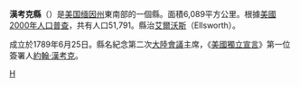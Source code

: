 {{Link style|time=2015-12-12T02:12:57+00:00}}
{{Otheruses|漢考克縣|subject=美國緬因州的一個縣|other=同名的縣}}
{{Infobox U.S. County|
 county  = 漢考克縣|
 state = 緬因州 |
 en county  = Hancock County|
 en state = Maine |
 seal =  |
 map = Map of Maine highlighting Hancock County.png |
 map size = 150|
 census map = Hancock county, me.png |
 founded = 1790年 |
 seat = [[:en:Ellsworth,_Maine|艾爾沃斯]] |
 area_total_sq_mi =2351 |
 area_land_sq_mi = 1588|
 area_water_sq_mi =763 |
 area_total_sq_km =6089 |
 area_land_sq_km = 4113|
 area_water_sq_km =1976 |
 area percentage = 32.47% |
 census yr = 2000|
 pop = 51791 |
 density_km2= 13| density_sq_mi=33 |
 web = www.co.hancock.me.us |
|}}
'''漢考克縣'''（{{lang-en|Hancock County}}）是[[美国|美国]][[缅因州|缅因州]]東南部的一個縣。面積6,089平方公里。根據[[美國2000年人口普查|美國2000年人口普查]]，共有人口51,791。縣治[[艾爾沃斯_(緬因州)|艾爾沃斯]]（Ellsworth）。

成立於1789年6月25日。縣名紀念第二次[[大陸會議|大陸會議]]主席，《[[美國獨立宣言|美國獨立宣言]]》第一位簽署人[[約翰·漢考克|約翰·漢考克]]。

{{Maine}}
{{Maine-stub}}

[[Category:缅因州行政区划|H]]